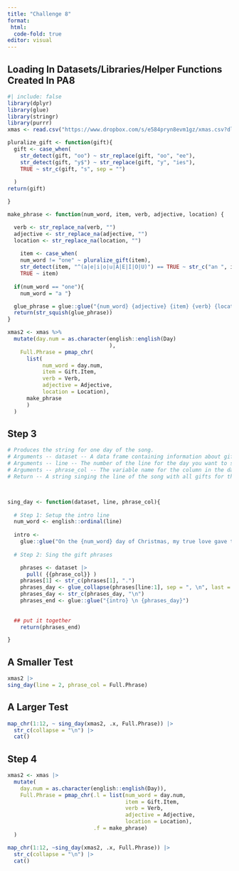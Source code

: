 ```yaml
---
title: "Challenge 8"
format:
 html:
  code-fold: true
editor: visual
---
```


## Loading In Datasets/Libraries/Helper Functions Created In PA8

```r
#| include: false
library(dplyr)
library(glue)
library(stringr)
library(purrr)
xmas <- read.csv("https://www.dropbox.com/s/e584pryn8evm1gz/xmas.csv?dl=1")

pluralize_gift <- function(gift){
  gift <- case_when(
    str_detect(gift, "oo") ~ str_replace(gift, "oo", "ee"),
    str_detect(gift, "y$") ~ str_replace(gift, "y", "ies"),
    TRUE ~ str_c(gift, "s", sep = "")
    
  )
return(gift)

}

make_phrase <- function(num_word, item, verb, adjective, location) {

  verb <- str_replace_na(verb, "")
  adjective <- str_replace_na(adjective, "")
  location <- str_replace_na(location, "")
  
    item <- case_when(
    num_word != "one" ~ pluralize_gift(item),
    str_detect(item, "^(a|e|i|o|u|A|E|I|O|U)") == TRUE ~ str_c("an ", item),
    TRUE ~ item)
    
  if(num_word == "one"){ 
    num_word = "a "}

  glue_phrase = glue::glue("{num_word} {adjective} {item} {verb} {location}")
  return(str_squish(glue_phrase))
}
```

```r
xmas2 <- xmas %>%
  mutate(day.num = as.character(english::english(Day)
                                ), 
    Full.Phrase = pmap_chr(
      list(
           num_word = day.num,
           item = Gift.Item,
           verb = Verb,
           adjective = Adjective,
           location = Location),
      make_phrase
      )
  )
```

## Step 3

```r
# Produces the string for one day of the song.
# Arguments -- dataset -- A data frame containing information about gifts
# Arguments -- line -- The number of the line for the day you want to sing about
# Arguments -- phrase_col -- The variable name for the column in the dataset that contains the song phrases
# Return -- A string singing the line of the song with all gifts for the given day.



sing_day <- function(dataset, line, phrase_col){
  
  # Step 1: Setup the intro line
  num_word <- english::ordinal(line)
  
  intro <- 
    glue::glue("On the {num_word} day of Christmas, my true love gave to me:")
  
  # Step 2: Sing the gift phrases

    phrases <- dataset |>
      pull( {{phrase_col}} )
    phrases[1] <- str_c(phrases[1], ".")
    phrases_day <- glue_collapse(phrases[line:1], sep = ", \n", last = ", and \n")
    phrases_day <- str_c(phrases_day, "\n")
    phrases_end <- glue::glue("{intro} \n {phrases_day}")
    
    
  ## put it together
    return(phrases_end)

}

```

## A Smaller Test

```r
xmas2 |>
sing_day(line = 2, phrase_col = Full.Phrase)
```

## A Larger Test

```r
map_chr(1:12, ~ sing_day(xmas2, .x, Full.Phrase)) |>
  str_c(collapse = "\n") |>
  cat()
```

## Step 4

```r
xmas2 <- xmas |>
  mutate(
    day.num = as.character(english::english(Day)), 
    Full.Phrase = pmap_chr(.l = list(num_word = day.num, 
                                     item = Gift.Item, 
                                     verb = Verb, 
                                     adjective = Adjective, 
                                     location = Location), 
                           .f = make_phrase)
  )

map_chr(1:12, ~sing_day(xmas2, .x, Full.Phrase)) |>
  str_c(collapse = "\n") |>
  cat()
```
